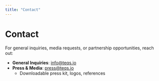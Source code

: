 ```yaml
---
title: "Contact"
---
```


# Contact

For general inquiries, media requests, or partnership opportunities, reach out:

- **General Inquiries**: [info@teqs.io](mailto:info@teqs.io)
- **Press & Media**: [press@teqs.io](mailto:press@teqs.io)
  - Downloadable press kit, logos, references
